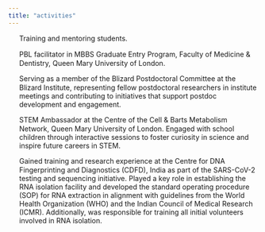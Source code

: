 ```yaml
---
title: "activities"
---
```

::: {.justify-text}

<p style="text-indent: -22px; margin-left: 22px;"><img src="images/teaching.png" style="width:16px; height:16px; margin-right:6px; vertical-align:middle;" />Training and mentoring students.
</p>

<p style="text-indent: -22px; margin-left: 22px;"><img src="images/facilitator.png" style="width:16px; height:16px; margin-right:6px; vertical-align:middle;" />PBL facilitator in MBBS Graduate Entry Program, Faculty of Medicine & Dentistry, Queen Mary University of London.
</p>

<p style="text-indent: -22px; margin-left: 22px;"><img src="images/committee.png" style="width:16px; height:16px; margin-right:6px; vertical-align:middle;" />Serving as a member of the Blizard Postdoctoral Committee at the Blizard Institute, representing fellow postdoctoral researchers in institute meetings and contributing to initiatives that support postdoc development and engagement.
</p>

<p style="text-indent: -22px; margin-left: 22px;"><img src="images/stem.png" style="width:16px; height:16px; margin-right:6px; vertical-align:middle;" />STEM Ambassador at the Centre of the Cell & Barts Metabolism Network, Queen Mary University of London. Engaged with school children through interactive sessions to foster curiosity in science and inspire future careers in STEM.
</p>

<p style="text-indent: -22px; margin-left: 22px;"><img src="images/covid.png" style="width:16px; height:16px; margin-right:6px; vertical-align:middle;" />Gained training and research experience at the Centre for DNA Fingerprinting and Diagnostics (CDFD), India as part of the SARS-CoV-2 testing and sequencing initiative. Played a key role in establishing the RNA isolation facility and developed the standard operating procedure (SOP) for RNA extraction in alignment with guidelines from the World Health Organization (WHO) and the Indian Council of Medical Research (ICMR). Additionally, was responsible for training all initial volunteers involved in RNA isolation.
</p>

:::
